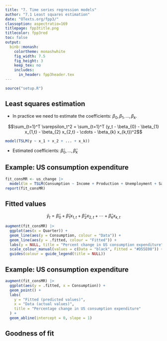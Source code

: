 ```yaml
---
title: "7. Time series regression models"
author: "7.1 Least squares estimation"
date: "OTexts.org/fpp3/"
classoption: aspectratio=169
titlepage: fpp3title.png
titlecolor: fpp3red
toc: false
output:
  binb::monash:
    colortheme: monashwhite
    fig_width: 7.5
    fig_height: 3
    keep_tex: no
    includes:
      in_header: fpp3header.tex
---
```


```r
source("setup.R")
```


## Least squares estimation

* In practice we need to estimate the coefficients: $\beta_0,\beta_1, \dots, \beta_k$.

$$\sum_{t=1}^T \varepsilon_t^2 = \sum_{t=1}^T (y_t -
  \beta_{0} - \beta_{1} x_{1,t} - \beta_{2} x_{2,t} - \cdots - \beta_{k} x_{k,t})^2$$ \pause

\vspace{.8cm}

```r
model(TSLM(y ~ x_1 + x_2 + ... + x_k))
```
* Estimated coefficients: $\hat\beta_0, \dots, \hat\beta_k$ 


## Example: US consumption expenditure

\fontsize{7}{6.8}\sf

```r
fit_consMR <- us_change |>
  model(lm = TSLM(Consumption ~ Income + Production + Unemployment + Savings))
report(fit_consMR)
```

## Fitted values

\vspace{-0.5cm}

$$\hat{y}_t = \hat\beta_{0} + \hat\beta_{1} x_{1,t} + \hat\beta_{2} x_{2,t} + \cdots + \hat\beta_{k} x_{k,t}$$ \pause

```r
augment(fit_consMR) |>
  ggplot(aes(x = Quarter)) +
  geom_line(aes(y = Consumption, colour = "Data")) +
  geom_line(aes(y = .fitted, colour = "Fitted")) +
  labs(y = NULL, title = "Percent change in US consumption expenditure") +
  scale_colour_manual(values = c(Data = "black", Fitted = "#D55E00")) +
  guides(colour = guide_legend(title = NULL))
```

## Example: US consumption expenditure

```r
augment(fit_consMR) |>
  ggplot(aes(y = .fitted, x = Consumption)) +
  geom_point() +
  labs(
    y = "Fitted (predicted values)",
    x = "Data (actual values)",
    title = "Percentage change in US consumption expenditure"
  ) +
  geom_abline(intercept = 0, slope = 1)
```

## Goodness of fit 

\begin{block}{Coefficient of determination }
\[
R^2 = \frac{\sum(\hat{y}_{t} - \bar{y})^2}{\sum(y_{t}-\bar{y})^2}
\]
\end{block}

\begin{block}{Standard error of the regression}
\[
  \hat{\sigma}_e=\sqrt{\frac{1}{T-k-1}\sum_{t=1}^{T}{e_t^2}}
\] where $k$ is the number of predictors in the model.
\end{block}
 

